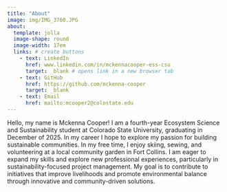 ```yaml
---
title: "About"
image: img/IMG_3760.JPG
about: 
  template: jolla 
  image-shape: round
  image-width: 17em
  links: # create buttons
    - text: LinkedIn
      href: www.linkedin.com/in/mckennacooper-ess-csu
      target: _blank # opens link in a new browser tab
    - text: GitHub
      href: https://github.com/mckenna-cooper
      target: _blank 
    - text: Email
      href: mailto:mcooper2@colostate.edu
---
```


Hello, my name is Mckenna Cooper! I am a fourth-year Ecosystem Science and Sustainability student at Colorado State University, graduating in December of 2025. In my career I hope to explore my passion for building sustainable communities. In my free time, I enjoy skiing, sewing, and volunteering at a local community garden in Fort Collins. I am eager to expand my skills and explore new professional experiences, particularly in sustainability-focused project management. My goal is to contribute to initiatives that improve livelihoods and promote environmental balance through innovative and community-driven solutions.
